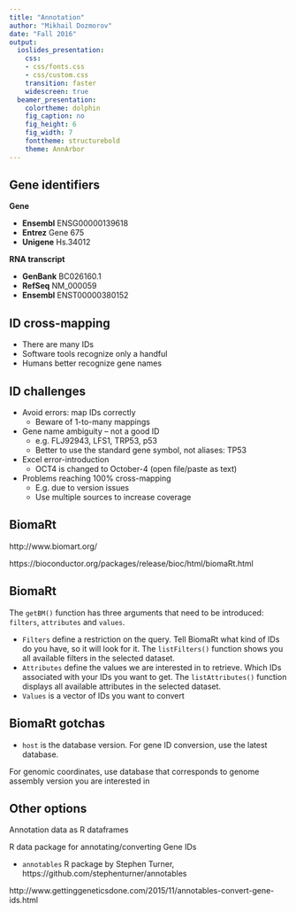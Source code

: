 ```yaml
---
title: "Annotation"
author: "Mikhail Dozmorov"
date: "Fall 2016"
output:
  ioslides_presentation:
    css:
    - css/fonts.css
    - css/custom.css
    transition: faster
    widescreen: true
  beamer_presentation:
    colortheme: dolphin
    fig_caption: no
    fig_height: 6
    fig_width: 7
    fonttheme: structurebold
    theme: AnnArbor
---
```


## Gene identifiers

**Gene**

- **Ensembl** ENSG00000139618
- **Entrez** Gene 675
- **Unigene** Hs.34012

**RNA transcript**

- **GenBank** BC026160.1
- **RefSeq** NM_000059
- **Ensembl** ENST00000380152

## ID cross-mapping

- There are many IDs
- Software tools recognize only a handful
- Humans better recognize gene names

## ID challenges

- Avoid errors: map IDs correctly
    - Beware of 1-to-many mappings
- Gene name ambiguity – not a good ID
    - e.g. FLJ92943, LFS1, TRP53, p53
    - Better to use the standard gene symbol, not aliases: TP53
- Excel error-introduction
    - OCT4 is changed to October-4  (open file/paste as text)
- Problems reaching 100% cross-mapping
    - E.g. due to version issues
    - Use multiple sources to increase coverage

## BiomaRt

http://www.biomart.org/

https://bioconductor.org/packages/release/bioc/html/biomaRt.html

## BiomaRt

The `getBM()` function has three arguments that need to be introduced: `filters`, `attributes` and `values`. 

- `Filters` define a restriction on the query. Tell BiomaRt what kind of IDs do you have, so it will look for it. The `listFilters()` function shows you all available filters in the selected dataset.
- `Attributes` define the values we are interested in to retrieve. Which IDs associated with your IDs you want to get. The `listAttributes()` function displays all available attributes in the selected dataset.
- `Values` is a vector of IDs you want to convert

## BiomaRt gotchas

- `host` is the database version. For gene ID conversion, use the latest database.

For genomic coordinates, use database that corresponds to genome assembly version you are interested in 

## Other options

Annotation data as R dataframes

R data package for annotating/converting Gene IDs 

- `annotables` R package by Stephen Turner, https://github.com/stephenturner/annotables

http://www.gettinggeneticsdone.com/2015/11/annotables-convert-gene-ids.html


